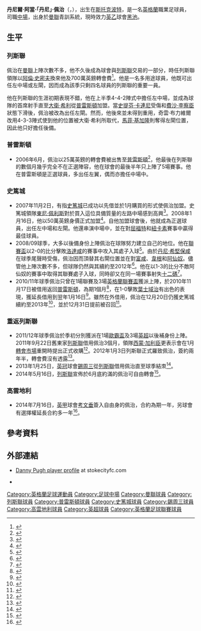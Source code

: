 {{NoteTA
|G1=足球
|G2=列斯聯
|G3=英超
|G4=FAup
|G5=PP
|T=zh-hans:丹尼尔·皮尤;zh-hk:丹尼·佩治;zh-tw:丹尼爾·皮尤;
|1=zh-hans:丹尼尔;zh-hk:丹尼;zh-tw:丹尼爾;
|2=zh-hans:皮尤;zh-hk:佩治;zh-tw:皮尤;
|3=zh-hans:托尼·帕利斯;zh-hk:東尼·佩利斯;zh-tw:托尼·帕利斯;
|4=zh-hans:丹尼尔·亚当·「丹尼」·皮尤;zh-hk:丹尼爾·阿當·「丹尼」·佩治;zh-tw:丹尼爾·亞當·「丹尼」·皮尤;
|5=zh-hans:丹尼·希金博瑟姆;zh-hk:丹尼·希堅保咸;zh-tw:丹尼·希金博瑟姆;
}}
{{about|足球員|姓氏為「佩治」的人|Pugh}}
{{Infobox football biography 2
| playername          = 丹尼·佩治<br />Danny Pugh
| image               = [[File:Danny_Pugh.jpg|220px]]
| caption             = 
| fullname            = Daniel Adam Pugh
| dateofbirth         = {{birth date and age|1982|10|19}}
| cityofbirth         = [[斯托克波特都市自治市|斯托克波特]]{{Link-en|奇德爾休姆|Cheadle Hulme}}
| countryofbirth      = [[英格蘭|英格蘭]]
| height              = {{height|m=1.83}}
| position            = [[中場|中場]]、[[左閘|左閘]]
| currentclub         = [[考文垂足球俱乐部|考文垂]]
| clubnumber          = 3
| youthyears1         = 
| youthclubs1         = [[曼聯預備隊及青訓學院|曼聯]]
| years1              = 2002−2004
| clubs1              = [[曼聯足球會|曼聯]]
| caps1               = 1
| goals1              = 0
| years2              = 2004–2006
| clubs2              = [[列斯聯足球會|列斯聯]]
| caps2               = 50
| goals2              = 5
| years3              = 2006−2008
| clubs3              = [[普雷斯頓足球會|普雷斯頓]]
| caps3               = 52
| goals3              = 4
| years4              = 2007–2008
| clubs4              = → [[史篤城足球會|史篤城]] (借用)
| caps4               = 14
| goals4              = 0
| years5              = 2008–2012
| clubs5              = [[史篤城足球會|史篤城]]
| caps5               = 53
| goals5              = 1
| years6              = 2010
| clubs6              = → [[普雷斯頓足球會|普雷斯頓]] (借用)
| caps6               = 5
| goals6              = 0
| years7              = 2011–2012
| clubs7              = → [[列斯聯足球會|列斯聯]] (借用)
| caps7               = 17
| goals7              = 2
| years8              = 2012–2014
| clubs8              = [[列斯聯足球會|列斯聯]]
| caps8               = 41
| goals8              = 2
| years9              = 2013
| clubs9              = → [[谢周三足球俱乐部|謝菲爾德星期三]] (借用)
| caps9               = 16
| goals9              = 1
| years10             = 2014− 2015
| clubs10             = [[考文垂足球俱乐部|考文垂]]
| caps10              = 5
| goals10             = 0
| years11             = 2015 - 2016
| clubs11             = [[貝里足球俱樂部|貝里]]
| caps11              = 39
| goals11             = 9
| years12             = 2016 -
| clubs12             = [[黑池足球俱樂部|黑池]]
| caps12              = 0
| goals13             = 0
| totalcaps           = 
| totalgoals          = 
| nationalyears1      = 
| nationalteam1       = 
| nationalcaps1       = 
| nationalgoals1      = 
| medaltemplates      = 
| club-update         = 2015年1月19日 (一) 03:35 (UTC)
| nationalteam-update = 
}}
'''丹尼爾·阿當·「丹尼」·佩治'''（{{lang-en|'''Daniel Adam "Danny" Pugh'''}}，{{bd|1982年|10月19日|catIdx=Pugh, Danny}}），出生在[[斯托克波特都市自治市|斯托克波特]]{{Link-en|奇德爾休姆|Cheadle Hulme}}，是一名[[英格蘭|英格蘭]]職業足球員，司職[[中場|中場]]，出身於[[曼徹斯特聯足球俱樂部|曼聯]]青訓系統，現時效力[[英乙|英乙]]球會[[黑池足球俱樂部|黑池]]。

== 生平==
=== 列斯聯 ===
佩治在[[曼聯足球會|曼聯]]上陣次數不多，他不久後成為球會與[[列斯聯足球會|列斯聯]]交易的一部分，時任列斯聯領隊{{Link-en|奇雲·布力維爾|Kevin Blackwell}}以[[阿倫·史密夫|阿倫·史密夫]]換來他及700萬英鎊轉會費<ref>{{en}}{{cite news|title=Leeds in swoop for Pugh|url=http://news.bbc.co.uk/sport2/hi/football/teams/l/leeds_united/3753453.stm|publisher=BBC Sport|date=2004-05-27|accessdate=2010-03-10|archive-date=2020-09-02|archive-url=https://web.archive.org/web/20200902020342/http://news.bbc.co.uk/sport2/hi/football/teams/l/leeds_united/3753453.stm|dead-url=no}}</ref>。他是一名多用途球員，他既可出任左中場或左閘，因而成為該季只剩四名球員的列斯聯的重要一員。

他在列斯聯的生涯初期表現不錯，他在上半季4-4-2陣式中擔任左中場，並成為球隊的首席射手直至[[大衛·希利|大衛·希利]]從[[普雷斯頓足球會|普雷斯頓]]加盟。當[[史提芬·卡連尼|史提芬·卡連尼]]受傷和[[費沙·李察臣|費沙·李察臣]]狀態下滑後，佩治被改為出任左閘。然而，他後來並未得到重用，奇雲·布力維爾改用4-3-3陣式使到他的位置被大衛·希利所取代，[[馬菲·基加隆|馬菲·基加隆]]則奪得左閘位置，因此他只好擔任後備。

=== 普雷斯頓 ===
* 2006年6月，佩治以25萬英鎊的轉會費被出售至[[普雷斯頓足球會|普雷斯頓]]<ref>{{en}}{{cite news|title=Simpson completes Pugh signature|url=http://news.bbc.co.uk/sport2/hi/football/teams/p/preston/5104926.stm|publisher=BBC Sport|date=2006-06-26|accessdate=2010-03-10|archive-date=2018-06-27|archive-url=https://web.archive.org/web/20180627174739/http://news.bbc.co.uk/sport2/hi/football/teams/p/preston/5104926.stm|dead-url=no}}</ref>，他最後在列斯聯的數個月幾乎完全不在正選陣容，他在球會的最後半年只上陣了5場賽事。他在普雷斯頓是正選球員，多出任左翼，偶而亦擔任中場中。

=== 史篤城 ===
* 2007年11月2日，有指[[史篤城足球會|史篤城]]已成功以先借並於1月購買的形式使佩治加盟。史篤城領隊[[東尼·佩利斯|東尼·佩利斯]]對於買入這位具備質量的左路中場感到高興<ref>{{en}}{{cite news |url=http://news.bbc.co.uk/sport1/hi/football/teams/s/stoke_city/7074518.stm |title=Preston's Pugh makes Stoke move |publisher=BBC Sport]] |date=2 November 2007 |accessdate=2010-03-10 |archive-date=2020-04-08 |archive-url=https://web.archive.org/web/20200408172731/http://news.bbc.co.uk/sport1/hi/football/teams/s/stoke_city/7074518.stm |dead-url=no }}</ref>。2008年1月16日，他以50萬英鎊身價正式加盟<ref>{{en}}{{cite news|title=Pugh completes his move to Stoke|url=http://news.bbc.co.uk/sport2/hi/football/teams/s/stoke_city/7170606.stm|publisher=BBC Sport|date=2008-01-16|accessdate=2010-03-10|archive-date=2018-06-14|archive-url=https://web.archive.org/web/20180614074011/http://news.bbc.co.uk/sport2/hi/football/teams/s/stoke_city/7170606.stm|dead-url=no}}</ref>。自他加盟球會後，他就成為正選球員，出任左中場和左閘。他還串演中場中，並在對[[屈福特足球會|屈福特]]和[[紐卡素足球會|紐卡素]]賽事中贏得最佳球員。
* 2008/09球季，大多以後備身份上陣佩治在球隊努力建立自己的地位。他在[[英格蘭聯賽盃|聯賽盃]]以2-0的比分擊敗[[洛達咸足球會|洛達咸]]的賽事中攻入其處子入球<ref>{{en}}{{cite news|title=Stoke 2-0 Rotherham|url=http://news.bbc.co.uk/sport2/hi/football/league_cup/7708791.stm|publisher=BBC Sport|date=2008-11-11|accessdate=2010-03-10|archive-date=2020-11-21|archive-url=https://web.archive.org/web/20201121121113/http://news.bbc.co.uk/sport2/hi/football/league_cup/7708791.stm|dead-url=no}}</ref>。由於[[丹尼·希堅保咸|丹尼·希堅保咸]]在球季尾聲時受傷，佩治因而頂替其右閘位置並在對[[富咸足球會|富咸]]、[[韋根足球會|韋根]]和[[阿仙奴足球會|阿仙奴]]。儘管他上陣次數不多，但球隊仍然與其續約至2012年<ref>{{en}}{{cite news|title=Pugh extends contract with Stoke|url=http://news.bbc.co.uk/sport2/hi/football/teams/s/stoke_city/8318416.stm|publisher=BBC Sport|date=2009-10-21|accessdate=2010-03-10|archive-date=2018-06-14|archive-url=https://web.archive.org/web/20180614123424/http://news.bbc.co.uk/sport2/hi/football/teams/s/stoke_city/8318416.stm|dead-url=no}}</ref>。他在以1-3的比分不敵阿仙奴的賽事中取得其聯賽處子入球，同時卻又在同一場賽事射失[[十二碼|十二碼]]<ref>{{en}}{{cite news |title=Stoke   1 - 3   Arsenal |url=http://news.bbc.co.uk/sport1/hi/football/eng_prem/8530490.stm |work=Stoke City official site |publisher=Stoke City |accessdate=1 March 2010 |archive-date=2017-09-01 |archive-url=https://web.archive.org/web/20170901022127/http://news.bbc.co.uk/sport1/hi/football/eng_prem/8530490.stm |dead-url=no }}</ref>。
* 2010/11年球季佩治只曾在1場聯賽及3場[[英格蘭聯賽盃|英格蘭聯賽盃]]獲派上陣，於2010年11月17日被借用返回[[普雷斯顿足球俱乐部|普雷斯頓]]，為期1個月<ref>{{cite news |language=en |url=http://www.skysports.com/story/0,19528,11661_6513028,00.html |title=Potters duo join Preston |publisher=''Sky Sports'' |date=2010-11-17 |accessdate=2010-11-18 |archive-date=2016-03-09 |archive-url=https://web.archive.org/web/20160309144820/http://www.skysports.com/story/0,19528,11661_6513028,00.html |dead-url=no }}</ref>，在1-0擊敗[[伊普斯维奇城足球俱乐部|葉士域治]]有出色的表現，獲延長借用到翌年1月16日<ref>{{cite news |language=en |url=http://news.bbc.co.uk/sport2/hi/football/teams/p/preston/9300051.stm |title=Preston extend Danny Pugh and Michael Tonge loan deals |publisher=''[[BBC_Sport|BBC Sport]]'' |date=2010-12-17 |accessdate=2010-12-19 |archive-date=2018-06-26 |archive-url=https://web.archive.org/web/20180626165121/http://news.bbc.co.uk/sport2/hi/football/teams/p/preston/9300051.stm |dead-url=no }}</ref>。雖然在外借用，佩治在12月20日仍獲史篤城續約至2013年<ref>{{cite news |language=en |url=http://news.bbc.co.uk/sport2/hi/football/teams/s/stoke_city/9306722.stm |title=Danny Pugh pens new contract with Stoke |publisher=''[[BBC_Sport|BBC Sport]]'' |date=2010-12-20 |accessdate=2010-12-21 |archive-date=2018-06-14 |archive-url=https://web.archive.org/web/20180614100634/http://news.bbc.co.uk/sport2/hi/football/teams/s/stoke_city/9306722.stm |dead-url=no }}</ref>，並於12月31日提前被召回<ref>{{cite news |language=en |url=http://www.stokecityfc.com/page/NewsDetail/0,,10310~2254913,00.html |title=Pugh And Tonge Return |publisher=[[史篤城足球會|''stokecityfc.com'']] |date=2010-12-31 |accessdate=2010-12-31 |deadurl=yes |archiveurl=https://web.archive.org/web/20110102153321/http://www.stokecityfc.com/page/NewsDetail/0%2C%2C10310~2254913%2C00.html |archivedate=2011-01-02 }}</ref>。

=== 重返列斯聯 ===
* 2011/12年球季佩治於季初分別獲派在1場[[2011/12賽季歐霸盃|歐霸盃]]及3場[[英超|英超]]以後補身份上陣。2011年9月22日舊東家[[列斯聯足球會|列斯聯]]借用佩治3個月，領隊[[西蒙·加利臣|西蒙·加利臣]]更表示會在1月[[轉會窗|轉會市場]]重開時提出正式收購<ref>{{cite news |language=en |url=http://news.bbc.co.uk/sport2/hi/football/15018477.stm |title=Leeds United sign Stoke City utility player Danny Pugh |publisher=''[[BBC_Sport|BBC Sport]]'' |date=2011-09-22 |accessdate=2011-09-23 |archive-date=2012-01-26 |archive-url=https://web.archive.org/web/20120126225545/http://news.bbc.co.uk/sport2/hi/football/15018477.stm |dead-url=no }}</ref>。2012年1月3日列斯聯正式羅致佩治，簽約兩年半，轉會費沒有透露<ref>{{cite news |language=en |url=http://news.bbc.co.uk/sport2/hi/football/16389245.stm |title=Leeds sign Danny Pugh permanently from Stoke |publisher=''[[BBC_Sport|BBC Sport]]'' |date=2012-01-03 |accessdate=2011-01-03 |archive-date=2012-01-31 |archive-url=https://web.archive.org/web/20120131223450/http://news.bbc.co.uk/sport2/hi/football/16389245.stm |dead-url=no }}</ref>。
* 2013年1月25日，[[英冠|英冠]]球會[[谢周三足球俱乐部|錫周三]]從[[列斯聯足球會|列斯聯]]借用佩治直至球季結朿<ref>{{cite news |language=en |url=http://www.bbc.com/sport/0/football/21197435 |title=Sheffield Wednesday sign Leroy Lita and Danny Pugh |publisher=''[[BBC_Sport|BBC Sport]]'' |date=2013-01-25 |accessdate=2015-01-19 |archive-date=2015-09-24 |archive-url=https://web.archive.org/web/20150924191903/http://www.bbc.com/sport/0/football/21197435 |dead-url=no }}</ref>。
* 2014年5月16日，[[列斯聯足球會|列斯聯]]宣佈於6月底約滿的佩治可自由轉會<ref>{{cite news |language=en |url=http://www.leedsunited.com/news/article/mx32h0p52mvb1avxdicm2qfku/title/united-release-seven |title=Seven Released By United |publisher=''Leeds United FC'' |date=2014-05-16 |accessdate=2015-01-19 |archive-date=2016-03-23 |archive-url=https://web.archive.org/web/20160323201147/http://www.leedsunited.com/news/article/mx32h0p52mvb1avxdicm2qfku/title/united-release-seven |dead-url=no }}</ref>。

=== 高雲地利 ===
* 2014年7月16日，[[英甲|英甲]]球會[[考文垂足球俱乐部|考文垂]]簽入自由身的佩治，合約為期一年，另球會有選擇權延長合約多一年<ref>{{cite news |language=en |url=http://www.bbc.com/sport/0/football/28327075 |title=Coventry City: Danny Pugh and Shaun Miller agree one-year deals |publisher=''[[BBC_Sport|BBC Sport]]'' |date=2014-07-16 |accessdate=2015-01-19 |archive-date=2015-09-24 |archive-url=https://web.archive.org/web/20150924210019/http://www.bbc.com/sport/0/football/28327075 |dead-url=no }}</ref>。

== 參考資料 ==
{{Reflist}}

== 外部連結 ==
*{{en}}[https://web.archive.org/web/20120917114039/http://www.stokecityfc.com/page/ProfilesDetail/0%2C%2C10310~22689%2C00.html Danny Pugh player profile] at stokecityfc.com
*{{en}}{{soccerbase|id=33084|name=丹尼·佩治}}

{{DEFAULTSORT:Pugh, Danny}}
[[Category:英格蘭足球運動員|Category:英格蘭足球運動員]]
[[Category:足球中場|Category:足球中場]]
[[Category:曼聯球員|Category:曼聯球員]]
[[Category:列斯聯球員|Category:列斯聯球員]]
[[Category:普雷斯頓球員|Category:普雷斯頓球員]]
[[Category:史篤城球員|Category:史篤城球員]]
[[Category:錫周三球員|Category:錫周三球員]]
[[Category:高雲地利球員|Category:高雲地利球員]]
[[Category:英超球員|Category:英超球員]]
[[Category:英格蘭足球聯賽球員|Category:英格蘭足球聯賽球員]]
